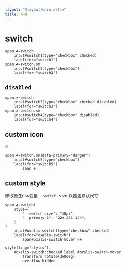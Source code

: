 ```yaml
---
layout: "@layout/main.astro"
title: 开关
---
```




# switch


<Switch id="switch1" checked />
<Switch id="switch2" sm/>

```pug
span.☘-switch
    input#switch1(type="checkbox" checked)
    label(for="switch1")
span.☘-switch.sm
    input#switch2(type="checkbox")
    label(for="switch2")
```

## `disabled`

<Switch id="switch3" sm checked disabled/>
<Switch id="switch4" sm disabled/>

```pug
span.☘-switch
    input#switch3(type="checkbox" checked disabled)
    label(for="switch3")
span.☘-switch.sm
    input#switch4(type="checkbox" disabled)
    label(for="switch4")
```

## custom icon

<Switch id="switch5" primary="danger" sm>
    <span>🔥</span>
</Switch>

```pug
span.☘-switch.sm(data-primary="danger")
    input#switch5(type="checkbox")
    label(for="switch5")
        span ❄️
```

## custom style

修改原生css变量 `--switch-size` 以覆盖默认尺寸

<OxalisSwitch/>

```pug
span.☘-switch(
    style={
        "--switch-size": "48px",
        "--primary-6": "220 251 124",
    }
)
    input#oxalis-switch(type="checkbox" checked)
    label(for="oxalis-switch")
        span#oxalis-switch-mover \☘

style(lang="stylus").
    #oxalis-switch:checked+label #oxalis-switch-mover
        transform rotate(360deg)
        overflow hidden 
```
